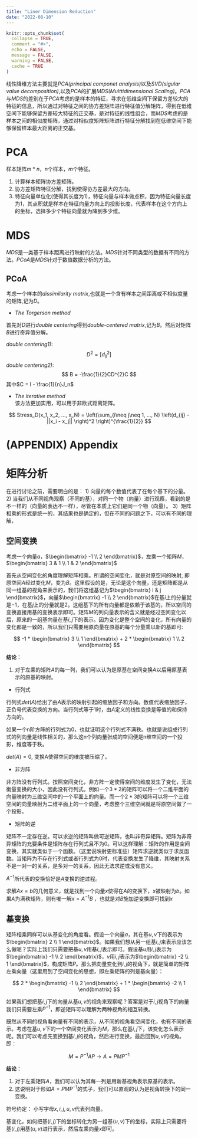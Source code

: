 ```yaml
---
title: "Liner Dimension Reduction"
date: "2022-08-10"
---
```




```r
knitr::opts_chunk$set(
  collapse = TRUE,
  comment = "#>",
  echo = FALSE,
  message = FALSE,
  warning = FALSE,
  cache = TRUE
)
```

线性降维方法主要就是*PCA(principal componet analysis)*以及*SVD(sigular value decomposition)*,以及*PCA*的扩展*MDS(Multtidimensional Scaling)*。*PCA*与*MDS*的差别在于*PCA*考虑的是样本的特征，寻求在低维空间下保留方差较大的特征的信息，所以通过对特征之间的协方差矩阵进行特征值分解矩阵，得到在低维空间下能够保留方差较大特征的正交基，是对特征的线性组合，而*MDS*考虑的是样本之间的相似度矩阵，通过对相似度矩阵矩阵进行特征分解找到在低维空间下能够保留样本最大距离的正交基。

# PCA
样本矩阵$m*n$，$n$个样本，$m$个特征。

1. 计算样本矩阵协方差矩阵。
1. 协方差矩阵特征分解，找到使得协方差最大的方向。
2. 特征向量单位化(使得其长度为1)，特征向量与样本做点积，因为特征向量长度为1，其点积就是样本在特征向量方向上的投影长度，代表样本在这个方向上的坐标，选择多少个特征向量就为降到多少维。

# MDS

*MDS*是一类基于样本距离进行映射的方法。*MDS*针对不同类型的数据有不同的方法。*PCoA*是*MDS*针对于数值数据分析的方法。

## PCoA

考虑一个样本的*dissimilarity matrix*,也就是一个含有样本之间距离或不相似度量的矩阵,记为*D*。

- *The Torgerson method*

首先对*D*进行*double centering*得到*double-centered matrix*,记为*B*。然后对矩阵*B*进行奇异值分解。

*double centering1)*:
$$
D^2 = \left[d_{ij}^2 \right]
$$
*double centering2)*:
$$
B = -\frac{1}{2}CD^{2}C
$$
其中$C = I - \frac{1}{n}J_n$

- *The iterative method*  
  该方法更加实用，可以用于非欧式距离矩阵。

$$
Stress_D(x_1, x_2, ..., x_N) = \left(\sum_{i\neq j\neq 1, ..., N} \left(d_{ij} - ||x_i - x_j|| \right)^2 \right)^{\frac{1}{2}}
$$

# (APPENDIX) Appendix {-} 

# 矩阵分析

在进行讨论之前，需要明白的是：
1) 向量的每个数值代表了在每个基下的分量。
2) 当我们从不同视角观察（不同的基），对同一个物（向量）进行观察，看到的是不一样的（向量的表达不一样），尽管在本质上它们是同一个物（向量）。
3）矩阵相乘的形式是统一的，其结果也是确定的，但在不同的问题之下，可以有不同的理解，

## 空间变换

考虑一个向量$a$，$\begin{bmatrix} -1 \\ 2 \end{bmatrix}$，左乘一个矩阵$M$，$\begin{bmatrix} 3 & 1 \\ 1 & 2 \end{bmatrix}$

首先从空间变化的角度理解矩阵相乘。所谓的空间变化，就是对原空间的映射, 即原空间$A$经过变化$M$，变为$B$。这里假设的是，无论是这个向量，还是矩阵都是从同一组基的视角来表示的，我们将这组基记为$\begin{bmatrix} i & j \end{bmatrix}$，向量$\begin{bmatrix} -1 \\ 2 \end{bmatrix}$在基$i$上的分量就是$-1$，在基$j$上的分量就是$2$。这组基下的所有向量都是依赖于该基的，所以空间的变换直接用基的变换表示即可。矩阵$M$的列向量表示的含义就是经过空间变化以后，原来的一组基向量在基$i, j$下的表示。因为变化是整个空间的变化，所有向量的变化都是一致的，所以我们只需要用原向量在原基的每个分量乘以新的基即可:

$$
-1 * \begin{bmatrix} 3 \\ 1 \end{bmatrix} +
2 * \begin{bmatrix} 1 \\ 2 \end{bmatrix}
$$

**结论**：

1. 对于左乘的矩阵$A$的每一列，我们可以认为是原基在空间变换$A$以后用原基表示的原基的映射。

- 行列式

行列式$det(A)$给出了由$A$表示的映射引起的缩放因子和方向。数值代表缩放因子，正负号代表变换的方向。当行列式等于1时，由$A$定义的线性变换是等值的和保持方向的。

如果一个n阶方阵的行列式为0，也就证明这个行列式不满秩。也就是说组成行列式的列向量是线性相关的，那么这n个列向量张成的空间便是n维空间的一个投影，维度等于秩。

$det(A) = 0$, 变换A使得空间的维度被压缩了。

- 非方阵

非方阵没有行列式。按照空间变化，非方阵一定使得空间的维度发生了变化，无法衡量变换的大小，因此没有行列式。例如一个$3*2$的矩阵可以将一个二维平面的向量映射为三维空间中的一个平面上的向量。而一个$2*3$的矩阵可以将一个三维空间的向量映射为二维平面上的一个向量，考虑整个三维空间就是将原空间做了一个投影。

- 矩阵的逆

矩阵不一定存在逆。可以求逆的矩阵叫做可逆矩阵，也叫非奇异矩阵。矩阵为非奇异矩阵的充要条件是矩阵存在行列式且不为0。可以这样理解：矩阵的作用是空间变换，其实就类似于一个函数。（这里说映射更标准些）矩阵求逆就类似于求反函数。当矩阵为不存在行列式或者行列式为0时，代表变换发生了降维，其映射关系不是一对一的关系，是多对一的关系，因此无法求逆或没有意义。

$A^{-1}$所代表的变换恰好是$A$变换的逆过程。

求解$Ax = b$的几何意义，就是找到一个向量$x$使得在$A$的变换下，$x$被映射为$b$。如果$A$为满秩矩阵，则有唯一解$x = A^{-1}B$ ，也就是对$B$施加逆变换即可找到$x$


## 基变换

矩阵相乘同样可以从基变化的角度看。假设一个向量$a$，其在基$u, v$下的表示为 $\begin{bmatrix} 2 \\ 1 \end{bmatrix}$。如果我们想从另一组基$i, j$来表示应该怎么做呢？实际上我们只需要把基$u, v$用基$i,j$表示即可。假设基$u$用$i, j$表示为 $\begin{bmatrix} -1 \\ 2 \end{bmatrix}$，$v$用$i, j$表示为$\begin{bmatrix} -2 \\ 1 \end{bmatrix}$，构成矩阵$P$。那么把向量变化到$i, j$的视角下，就是简单的矩阵左乘向量（这里用到了空间变化的思想，即左乘矩阵的列是基向量）：

$$
2 * \begin{bmatrix} -1 \\ 2 \end{bmatrix} +
1 * \begin{bmatrix} -2 \\ 1 \end{bmatrix}
$$

如果我们想把基$i, j$下的向量从基$u, v$的视角来观察呢？答案是对于$i, j$视角下的向量我们只需要左乘$P^{-1}$，即逆矩阵可以理解为两种视角的相互转换。

既然从不同的视角看向量有不同的表示，从不同的视角看空间变化，也有不同的表示。考虑在基$u, v$下的一个空间变化表示为$M$，那么在基$i, j$下，该变化怎么表示呢。我们可以考虑先变换到基$i, j$的视角，然后进行变换，最后回到$u, v$的视角。即：

$$
M = P^{-1}AP \rightarrow A = PMP^{-1}
$$

**结论**：

1. 对于左乘矩阵$A$，我们可以认为其每一列是用新基视角表示原基的表示。
2. 这说明对于形如$A = PMP^{-1}$的式子，我们可以直观的认为是视角转换下的同一变换。


符号约定：
小写字母$x, i, j, u, v$代表列向量。




基变化，如何把基$(i, j)$下的坐标转化为另一组基$(u, v)$下的坐标，实际上只需要将基$(i, j)$用基$(u, v)$进行表示，然后左乘向量$x$即可。



